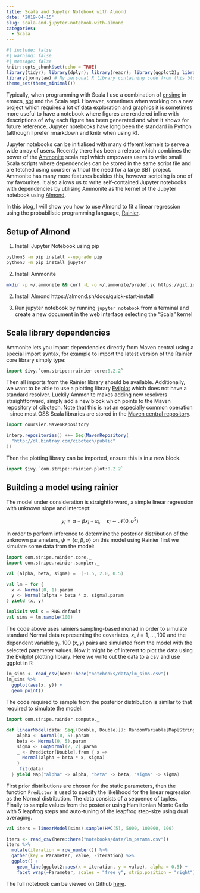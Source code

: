 ```yaml
---
title: Scala and Jupyter Notebook with Almond
date: '2019-04-15'
slug: scala-and-jupyter-notebook-with-almond
categories:
  - Scala
---
```


```r
#| include: false
#| warning: false
#| message: false
knitr::opts_chunk$set(echo = TRUE)
library(tidyr); library(dplyr); library(readr); library(ggplot2); library(jonnylaw);
library(jonnylaw) # My personal R library containing code from this blog
theme_set(theme_minimal())
```

Typically, when programming with Scala I use a combination of [ensime](https://ensime.github.io/) in emacs, [sbt](https://www.scala-sbt.org/) and the Scala repl. However, sometimes when working on a new project which requires a lot of data exploration and graphics it is sometimes more useful to have a notebook where figures are rendered inline with descriptions of why each figure has been generated and what it shows for future reference. Jupyter notebooks have long been the standard in Python (although I prefer rmarkdown and knitr when using R). 

Jupyter notebooks can be initialised with many different kernels to serve a wide array of users. Recently there has been a release which combines the power of the [Ammonite](https://ammonite.io/) scala repl which empowers users to write small Scala scripts where dependencies can be stored in the same script file and are fetched using coursier without the need for a large SBT project. Ammonite has many more features besides this, however scripting is one of my favourites. It also allows us to write self-contained Jupyter notebooks with dependencies by utilising Ammonite as the kernel of the Jupyter notebook using [Almond](https://almond.sh/). 

In this blog, I will show you how to use Almond to fit a linear regression using the probabilistic programming language, [Rainier](https://github.com/stripe/rainier/).

## Setup of Almond

1. Install Jupyter Notebook using pip

```bash
python3 -m pip install --upgrade pip
python3 -m pip install jupyter
```

2. Install Ammonite

```bash
mkdir -p ~/.ammonite && curl -L -o ~/.ammonite/predef.sc https://git.io/vHaKQ
```

2. Install Almond https://almond.sh/docs/quick-start-install

3. Run jupyter notebook by running `jupyter notebook` from a terminal and create a new document in the web interface selecting the "Scala" kernel

## Scala library dependencies

Ammonite lets you import dependencies directly from Maven central using a special import syntax, for example to import the latest version of the Rainier core library simply type:

```scala
import $ivy.`com.stripe::rainier-core:0.2.2`
```

Then all imports from the Rainier library should be available. Additionally, we want to be able to use a plotting library [Evilplot](https://github.com/cibotech/evilplot) which does not have a standard resolver. Luckily Ammonite makes adding new resolvers straightforward, simply add a new block which points to the Maven repository of cibotech. Note that this is not an especially common operation - since most OSS Scala libraries are stored in the [Maven central repository](https://search.maven.org/). 

```scala
import coursier.MavenRepository

interp.repositories() ++= Seq(MavenRepository(
  "http://dl.bintray.com/cibotech/public"
))
```

Then the plotting library can be imported, ensure this is in a new block.

```scala
import $ivy.`com.stripe::rainier-plot:0.2.2`
```

## Building a model using rainier

The model under consideration is straightforward, a simple linear regression with unknown slope and intercept:

$$y_i = \alpha + \beta x_i + \varepsilon_i, \quad \varepsilon_i \sim \mathcal{N}(0, \sigma^2)$$

In order to perform inference to determine the posterior distribution of the unknown parameters, $\psi = \{\alpha, \beta, \sigma\}$ on this model using Rainier first we simulate some data from the model:

```scala
import com.stripe.rainier.core._
import com.stripe.rainier.sampler._

val (alpha, beta, sigma) =  (-1.5, 2.0, 0.5)

val lm = for {
  x <- Normal(0, 1).param
  y <- Normal(alpha + beta * x, sigma).param
} yield (x, y)

implicit val s = RNG.default
val sims = lm.sample(100)
```

The code above uses rainiers sampling-based monad in order to simulate standard Normal data representing the covariates, $x_i, i = 1,\dots,100$ and the dependent variable $y_i$. 100 $(x, y)$ pairs are simulated from the model with the selected parameter values. Now it might be of interest to plot the data using the Evilplot plotting library. Here we write out the data to a csv and use ggplot in R

```r
lm_sims <- read_csv(here::here("notebooks/data/lm_sims.csv"))
lm_sims %>% 
  ggplot(aes(x, y)) +
  geom_point()
```

The code required to sample from the posterior distribution is similar to that required to simulate the model:

```scala
import com.stripe.rainier.compute._

def linearModel(data: Seq[(Double, Double)]): RandomVariable[Map[String, Real]] = for {
    alpha <- Normal(0, 5).param
    beta <- Normal(0, 5).param
    sigma <- LogNormal(2, 2).param
    _ <- Predictor[Double].from { x =>
      Normal(alpha + beta * x, sigma)
    }
    .fit(data)
  } yield Map("alpha" -> alpha, "beta" -> beta, "sigma" -> sigma)
```

First prior distributions are chosen for the static parameters, then the function `Predictor` is used to specify the likelihood for the linear regression as the Normal distribution. The data consists of a sequence of tuples. Finally to sample values from the posterior using Hamiltonian Monte Carlo with 5 leapfrog steps and auto-tuning of the leapfrog step-size using dual averaging.

```scala
val iters = linearModel(sims).sample(HMC(5), 5000, 100000, 100)
```

```r
iters <- read_csv(here::here("notebooks/data/lm_params.csv"))
iters %>% 
  mutate(iteration = row_number()) %>% 
  gather(key = Parameter, value, -iteration) %>% 
  ggplot() +
    geom_line(ggplot2::aes(x = iteration, y = value), alpha = 0.5) +
    facet_wrap(~Parameter, scales = "free_y", strip.position = "right")
```

The full notebook can be viewed on Github [here](https://github.com/jonnylaw/blog/blob/master/notebooks/rainier_linear_model.ipynb).